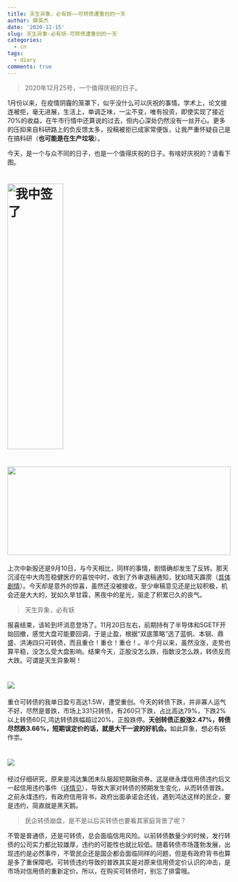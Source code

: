 ```yaml
---
title: 天生异象，必有妖——可转债遭重创的一天
author: 薛英杰
date: '2020-12-15'
slug: 天生异象-必有妖-可转债遭重创的一天
categories:
  - cn
tags:
  - diary
comments: true
---
```


> 2020年12月25号，一个值得庆祝的日子。

1月份以来，在疫情阴霾的笼罩下，似乎没什么可以庆祝的事情。学术上，论文接连被拒，毫无进展，生活上，单调乏味，一尘不变，唯有投资，即使实现了接近70%的收益，在牛市行情中还算说的过去，但内心深处仍然没有一丝开心。更多的压抑来自科研路上的负反馈太多，投稿被拒已成家常便饭，让我严重怀疑自己是在搞科研（**也可能是在生产垃圾**）。

今天，是一个与众不同的日子，也是一个值得庆祝的日子。有啥好庆祝的？请看下图。

# ![我中签了](/images/zql.png){width=50% height=600px}

# ![](/images/txd.png){width=100% height=200px}

上次中新股还是9月10日，与今天相比，同样的事情，剧情确却发生了反转。那天沉浸在中大肉签稳健医疗的喜悦中时，收到了外审退稿通知，犹如晴天霹雳（[具体剧情](https://yjx.netlify.app/research/etf%E5%A6%82%E4%BD%95%E5%BD%B1%E5%93%8D%E8%82%A1%E4%BB%B7%E6%B3%A2%E5%8A%A8%E5%92%8C%E5%AE%9A%E4%BB%B7%E6%95%88%E7%8E%87/)）。今天却是意外的惊喜，虽然还没被接收，至少审稿意见还是比较积极，机会还是大大的，犹如久旱甘霖，黑夜中的星光，驱走了积累已久的丧气。


> 天生异象，必有妖

报喜结束，该轮到坏消息登场了。11月20日左右，前期持有了半导体和5GETF开始回撤，感觉大盘可能要回调，于是止盈，根据“双底策略”选了蓝帆、本钢、鼎盛、洪涛四只可转债，而且重仓！重仓！重仓！。半个月以来，虽然没涨，走势也算平稳，没怎么受大盘影响。结果今天，正股没怎么跌，指数没怎么跌，转债反而大跌。可谓是天生异象啊！

# ![](/images/kzz.png)

重仓可转债的我单日盈亏高达1.5W，遭受重创。今天的转债下跌，并非寡人运气不好，尽然是普跌，市场上331只转债，有260只下跌，占比高达79%，下跌2%以上转债60只,鸿达转债跌幅超过20%，正股跌停。**天创转债正股涨2.47%，转债尽然跌3.66%，短期误定价的话，就是大干一波的好机会。**如此异象，想必有妖作祟。

# ![](/images/dd.png)

经过仔细研究，原来是鸿达集团未队服超短期融资券。这是继永煤信用债违约后又一起信用违约事件（[详情见](https://m.10jqka.com.cn/20201215/c625391606.shtml?client_userid=wZjPf&share_hxapp=gsc&share_action=&back_source=wxhy)），导致大家对转债的预期发生变化，从而转债普跌。之前永煤违约，有政府信用背书，政府出面承诺会还钱，遇到鸿达这样的民企，要是违约，简直就是黑天鹅。

> 民企转债崩盘，是不是以后买转债也要看其家庭背景了呢？

不管是普通债，还是可转债，总会面临信用风险。以前转债数量少的时候，发行转债的公司实力都比较雄厚，违约的可能性也就比较低。随着转债市场蓬勃发展，出现违约是必然事件，不管民企还是国企都会面临同样的问题，但是有政府背书也算是多了重保障吧。可转债违约导致的普跌其实是对原来信用债定价认识的冲击，是市场对信用债的重新定价。所以，在购买可转债时，别忘了排雷哦。



